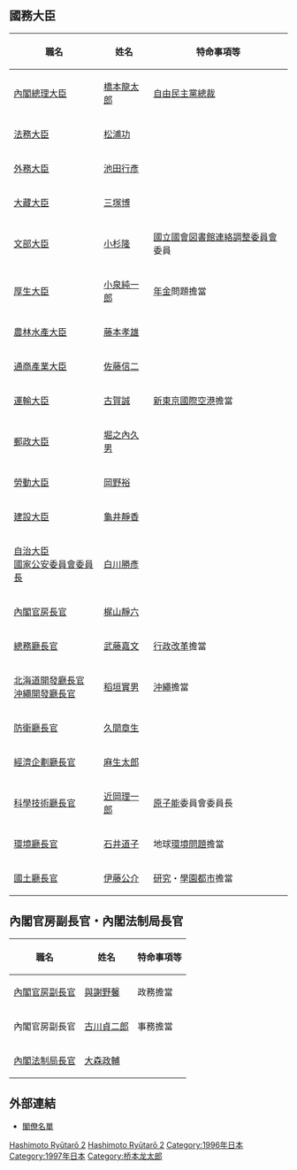 {{日本内閣記事
|內閣名 = 第二次橋本内閣
|假名 = だいにじはしもとないかく
|羅馬字 = Dainiji Hashimoto Naikaku
|代數 = 83
|首相名 = 橋本龍太郎
|前職 = 日本[[眾議院_(日本)|眾議院議員]]、[[自由民主黨總裁|自由民主黨總裁]]
|成立年 = 1996年
|成立月日 = 11月7日
|總辭年 = 1997年
|總辭月日 = 9月11日
|執政黨 = [[自由民主黨_(日本)|自由民主黨]]<br />[[社會民主黨_(日本)|社會民主黨]]（閣外協力）<br />[[先驅新黨|先驅新黨]]（閣外協力）
|成員名單 = http://www.kantei.go.jp/jp/rekidai/kakuryo/83.html
|職務 = [[眾議院_(日本)|眾議院]]議員、[[自由民主黨總裁|自由民主黨總裁]]
|圖像 =[[File:Ryūtarō_Hashimoto_Cabinet_19961107.jpg|250px]]
|圖像說明 = 1996年11月7日
}}

== 國務大臣 ==
{| class="wikitable"
!職名
!姓名
!特命事項等
|-
![[日本內閣總理大臣|內閣總理大臣]]
|[[橋本龍太郎|橋本龍太郎]]
|[[自由民主黨總裁|自由民主黨總裁]]
|-
![[法務大臣|法務大臣]]
|[[松浦功|松浦功]]
|
|-
![[外務大臣_(日本)|外務大臣]] 
|[[池田行彥|池田行彥]]
|
|-
![[財務大臣|大藏大臣]]
|[[三塚博|三塚博]]
|
|-
![[文部大臣|文部大臣]]
|[[小杉隆|小杉隆]]
|[[國立國會図書館連絡調整委員會|國立國會図書館連絡調整委員會]]委員
|-
![[厚生省|厚生大臣]]
|[[小泉纯一郎|小泉純一郎]]
|[[年金|年金]]問題擔當
|-
![[农林水产大臣|農林水產大臣]]
|[[藤本孝雄|藤本孝雄]]
|
|-
![[經濟產業大臣|通商產業大臣]]
|[[佐藤信二|佐藤信二]]
|
|-
![[運輸大臣|運輸大臣]]
|[[古賀誠|古賀誠]]
|[[成田国际机场|新東京國際空港]]擔當
|-
![[郵政大臣|郵政大臣]]
|[[堀之內久男|堀之內久男]]
|
|-
![[勞動省_(日本)|勞動大臣]]
|[[岡野裕|岡野裕]]
|
|-
![[建設大臣|建設大臣]]
|[[龟井静香|龜井靜香]]
|
|-
![[自治大臣|自治大臣]]<br />[[國家公安委員會委員長|國家公安委員會委員長]]
|[[白川勝彥|白川勝彥]]
|
|-
![[内阁官房长官|內閣官房長官]]
|[[梶山靜六|梶山靜六]]
|
|-
![[總務廳_(日本)|總務廳長官]]
|[[武藤嘉文|武藤嘉文]]
|[[行政改革|行政改革]]擔當
|-
![[北海道開發廳|北海道開發廳長官]]<br />[[沖繩振興局|沖繩開發廳長官]] 
|[[稻垣實男|稻垣實男]]
|[[沖繩縣|沖繩]]擔當
|-
![[防衛大臣|防衛廳長官]]
|[[久間章生|久間章生]]
|
|-
![[內閣府特命擔當大臣（經濟財政政策擔當）|經濟企劃廳長官]]
|[[麻生太郎|麻生太郎]]
|
|-
![[科學技術廳長官|科學技術廳長官]]
|[[近岡理一郎|近岡理一郎]]
|[[核動力|原子能]]委員會委員長
|-
![[環境大臣|環境廳長官]] 
|[[石井道子|石井道子]]
|地球[[環境問題|環境問題]]擔當
|-
![[國土廳|國土廳長官]]
|[[伊藤公介|伊藤公介]]
|[[研究|研究]]・[[學園都市|學園都市]]擔當
|}

== 內閣官房副長官・內閣法制局長官 ==
{| class="wikitable"
!職名
!姓名
!特命事項等
|-
![[内阁官房副长官|內閣官房副長官]]
|[[与谢野馨|與謝野馨]]
|政務擔當
|-
!內閣官房副長官
|[[古川貞二郎|古川貞二郎]]
|事務擔當
|-
![[內閣法制局長官|內閣法制局長官]]
|[[大森政輔|大森政輔]]
|
|}

== 外部連結 ==

*[http://www.kantei.go.jp/jp/rekidai/kakuryo/83.html 閣僚名單] {{Wayback|url=http://www.kantei.go.jp/jp/rekidai/kakuryo/83.html |date=20160414213414 }}

{{第二次橋本內閣}}
{{日本歷代內閣|[[第1次橋本內閣|第一次橋本內閣]]|第二次橋本內閣|1996年11月7日 - 1997年9月11日|[[第二次橋本內閣_(改造)|第二次橋本改造內閣]]}}

[[Category:日本歷代內閣|Hashimoto Ryūtarō 2]]
[[Category:平成時代內閣|Hashimoto Ryūtarō 2]]
[[Category:1996年日本|Category:1996年日本]]
[[Category:1997年日本|Category:1997年日本]]
[[Category:桥本龙太郎|Category:桥本龙太郎]]